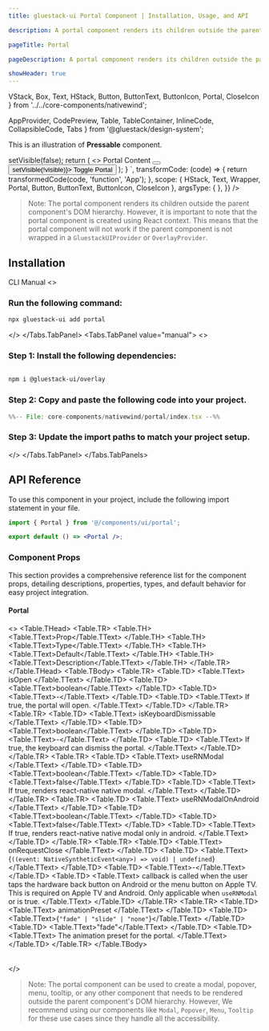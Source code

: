 ```yaml
---
title: gluestack-ui Portal Component | Installation, Usage, and API

description: A portal component renders its children outside the parent component's DOM hierarchy.

pageTitle: Portal

pageDescription: A portal component renders its children outside the parent component's DOM hierarchy.

showHeader: true
---
```



<Meta title="with-nativewind/Components/Overlay/Portal" />

  VStack,
  Box,
  Text,
  HStack,
  Button,
  ButtonText,
  ButtonIcon,
  Portal,
  CloseIcon
} from '../../core-components/nativewind';

  AppProvider,
  CodePreview,
  Table,
  TableContainer,
  InlineCode,
  CollapsibleCode,
  Tabs
} from '@gluestack/design-system';


This is an illustration of **Pressable** component.

<Wrapper>
  <CodePreview
    _rendererWrapper={{ px: '$2.5' }}
    showComponentRenderer={true}
    showArgsController={false}
    metaData={{
      code: `
      function App(){
          const [visible, setVisible] = React.useState(false);
          const handleClose = () => setVisible(false);
          return (
            <>
              <Portal
                isOpen={visible}
                className="justify-center items-center"
              >
                <HStack className="border-2 w-1/3 py-10 gap-4 rounded-lg flex-row justify-center items-center bg-background-0">
                  <Text className="text-typography-950">Portal Content</Text>
                  <Button
                    size="xs"
                    className="h-6 px-1 absolute top-2 right-2"
                    variant="outline"
                    onPress={handleClose}
                  >
                    <ButtonIcon as={CloseIcon} />
                  </Button>
                </HStack>
              </Portal>
              <Button onPress={() => setVisible(!visible)}>
                <ButtonText>Toggle Portal</ButtonText>
              </Button>
            </>
          );
        }
      `,
      transformCode: (code) => {
        return transformedCode(code, 'function', 'App');
      },
      scope: {
        HStack,
        Text,
        Wrapper,
        Portal,
        Button,
        ButtonText,
        ButtonIcon,
        CloseIcon
      },
      argsType: {
      },
    }}
  />
</Wrapper>

<br />


>Note: The portal component renders its children outside the parent component's DOM hierarchy. However, it is important to note that the portal component is created using React context. This means that the portal component will not work if the parent component is not wrapped in a `GluestackUIProvider` or `OverlayProvider`.

## Installation

<Tabs value="cli" type="section">
  <Tabs.TabList>
      <Tabs.Tab value="cli">
        <Tabs.TabTitle>CLI</Tabs.TabTitle>
      </Tabs.Tab>
     <Tabs.Tab value="manual">
        <Tabs.TabTitle>Manual</Tabs.TabTitle>
     </Tabs.Tab>
  </Tabs.TabList>
  <Tabs.TabPanels>
    <Tabs.TabPanel value="cli">
<>

### Run the following command:
  ```bash
  npx gluestack-ui add portal
  ```
</>
    </Tabs.TabPanel>
    <Tabs.TabPanel value="manual"> 
<>

### Step 1: Install the following dependencies:

```bash

npm i @gluestack-ui/overlay

```

### Step 2: Copy and paste the following code into your project.

<CollapsibleCode>

```jsx 
%%-- File: core-components/nativewind/portal/index.tsx --%% 
```

</CollapsibleCode>

### Step 3: Update the import paths to match your project setup.
</>
    </Tabs.TabPanel>
  </Tabs.TabPanels>
</Tabs>

## API Reference

To use this component in your project, include the following import statement in your file.

```jsx
import { Portal } from '@/components/ui/portal';
```

```jsx
export default () => <Portal />;
```

### Component Props

This section provides a comprehensive reference list for the component props, detailing descriptions, properties, types, and default behavior for easy project integration.

#### Portal


<>
  <TableContainer>
    <Table>
      <Table.THead>
        <Table.TR>
          <Table.TH>
            <Table.TText>Prop</Table.TText>
          </Table.TH>
          <Table.TH>
            <Table.TText>Type</Table.TText>
          </Table.TH>
          <Table.TH>
            <Table.TText>Default</Table.TText>
          </Table.TH>
          <Table.TH>
            <Table.TText>Description</Table.TText>
          </Table.TH>
        </Table.TR>
      </Table.THead>
      <Table.TBody>
        <Table.TR>
          <Table.TD>
            <Table.TText>
              <InlineCode>isOpen</InlineCode>
            </Table.TText>
          </Table.TD>
          <Table.TD>
            <Table.TText>boolean</Table.TText>
          </Table.TD>
          <Table.TD>
            <Table.TText>-</Table.TText>
          </Table.TD>
          <Table.TD>
            <Table.TText>
              If true, the portal will open.
            </Table.TText>
          </Table.TD>
        </Table.TR>
        <Table.TR>
          <Table.TD>
            <Table.TText>
              <InlineCode>isKeyboardDismissable</InlineCode>
            </Table.TText>
          </Table.TD>
          <Table.TD>
            <Table.TText>boolean</Table.TText>
          </Table.TD>
          <Table.TD>
            <Table.TText>-</Table.TText>
          </Table.TD>
          <Table.TD>
            <Table.TText>
              If true, the keyboard can dismiss the portal.
            </Table.TText>
          </Table.TD>
        </Table.TR>
        <Table.TR>
          <Table.TD>
            <Table.TText>
              <InlineCode>useRNModal</InlineCode>
            </Table.TText>
          </Table.TD>
          <Table.TD>
            <Table.TText>boolean</Table.TText>
          </Table.TD>
          <Table.TD>
            <Table.TText>false</Table.TText>
          </Table.TD>
          <Table.TD>
            <Table.TText>
              If true, renders react-native native modal.
            </Table.TText>
          </Table.TD>
        </Table.TR>
        <Table.TR>
          <Table.TD>
            <Table.TText>
              <InlineCode>useRNModalOnAndroid</InlineCode>
            </Table.TText>
          </Table.TD>
          <Table.TD>
            <Table.TText>boolean</Table.TText>
          </Table.TD>
          <Table.TD>
            <Table.TText>false</Table.TText>
          </Table.TD>
          <Table.TD>
            <Table.TText>
              If true, renders react-native native modal only in android.
            </Table.TText>
          </Table.TD>
        </Table.TR>
         <Table.TR>
          <Table.TD>
            <Table.TText>
              <InlineCode>onRequestClose</InlineCode>
            </Table.TText>
          </Table.TD>
          <Table.TD>
            <Table.TText>{`((event: NativeSyntheticEvent<any>) => void) | undefined`}</Table.TText>
          </Table.TD>
          <Table.TD>
            <Table.TText>-</Table.TText>
          </Table.TD>
          <Table.TD>
            <Table.TText>
             callback is called when the user taps the hardware back button on Android or the menu button on Apple TV. This is required on Apple TV and Android.
             Only applicable when `useRNModal` or is true.
            </Table.TText>
          </Table.TD>
        </Table.TR>
         <Table.TR>
          <Table.TD>
            <Table.TText>
              <InlineCode>animationPreset</InlineCode>
            </Table.TText>
          </Table.TD>
          <Table.TD>
            <Table.TText>{`"fade" | "slide" | "none"`}</Table.TText>
          </Table.TD>
          <Table.TD>
            <Table.TText>"fade"</Table.TText>
          </Table.TD>
          <Table.TD>
            <Table.TText>
              The animation preset for the portal.
            </Table.TText>
          </Table.TD>
        </Table.TR>
      </Table.TBody>
    </Table>
  </TableContainer>
</>

>Note: The portal component can be used to create a modal, popover, menu, tooltip, or any other component that needs to be rendered outside the parent component's DOM hierarchy. However, We recommend using our components like `Modal`, `Popover`, `Menu`, `Tooltip` for these use cases since they handle all the accessibility.
